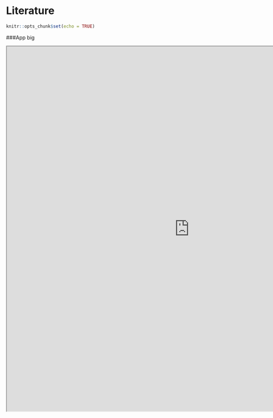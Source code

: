# Literature

```r
knitr::opts_chunk$set(echo = TRUE)
```

###App big

<iframe src ="https://herolab.shinyapps.io/my_app/" height=1000px width=1000px />

